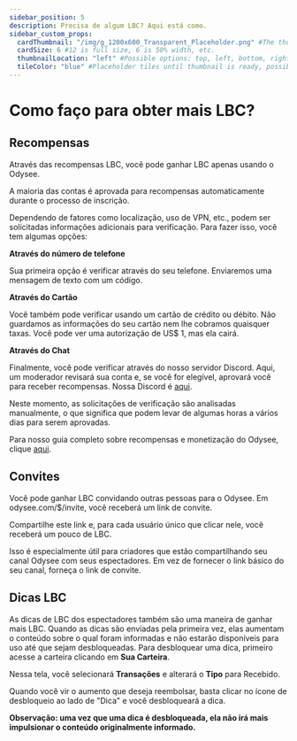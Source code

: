 ---
sidebar_position: 5
description: Precisa de algum LBC? Aqui está como.
sidebar_custom_props:
  cardThumbnail: "/img/g_1200x600_Transparent_Placeholder.png" #The thumbnail on the category card.
  cardSize: 6 #12 is full size, 6 is 50% width, etc.
  thumbnailLocation: "left" #Possible options: top, left, bottom, right, none
  tileColor: "blue" #Placeholder tiles until thumbnail is ready, possible options: blue, cream, darkpurple, lightpurple, mauve, orange, pink, none
---

# Como faço para obter mais LBC?

## Recompensas

Através das recompensas LBC, você pode ganhar LBC apenas usando o Odysee.

A maioria das contas é aprovada para recompensas automaticamente durante o processo de inscrição.

Dependendo de fatores como localização, uso de VPN, etc., podem ser solicitadas informações adicionais para verificação. Para fazer isso, você tem algumas opções:

**Através do número de telefone**

Sua primeira opção é verificar através do seu telefone. Enviaremos uma mensagem de texto com um código.

**Através do Cartão**

Você também pode verificar usando um cartão de crédito ou débito. Não guardamos as informações do seu cartão nem lhe cobramos quaisquer taxas. Você pode ver uma autorização de US$ 1, mas ela cairá.

**Através do Chat**

Finalmente, você pode verificar através do nosso servidor Discord. Aqui, um moderador revisará sua conta e, se você for elegível, aprovará você para receber recompensas. Nossa Discord é [aqui](https://discord.com/invite/sWedwsNWjX).

Neste momento, as solicitações de verificação são analisadas manualmente, o que significa que podem levar de algumas horas a vários dias para serem aprovadas.

Para nosso guia completo sobre recompensas e monetização do Odysee, clique [aqui](https://help.odysee.tv/pt/category-monetization/).

## Convites

Você pode ganhar LBC convidando outras pessoas para o Odysee. Em odysee.com/$/invite, você receberá um link de convite.

Compartilhe este link e, para cada usuário único que clicar nele, você receberá um pouco de LBC.

Isso é especialmente útil para criadores que estão compartilhando seu canal Odysee com seus espectadores. Em vez de fornecer o link básico do seu canal, forneça o link de convite.

## Dicas LBC

As dicas de LBC dos espectadores também são uma maneira de ganhar mais LBC. Quando as dicas são enviadas pela primeira vez, elas aumentam o conteúdo sobre o qual foram informadas e não estarão disponíveis para uso até que sejam desbloqueadas. Para desbloquear uma dica, primeiro acesse a carteira clicando em **Sua Carteira**.

Nessa tela, você selecionará **Transações** e alterará o **Tipo** para Recebido.

Quando você vir o aumento que deseja reembolsar, basta clicar no ícone de desbloqueio ao lado de "Dica" e você desbloqueará a dica.

**Observação: uma vez que uma dica é desbloqueada, ela não irá mais impulsionar o conteúdo originalmente informado.**
